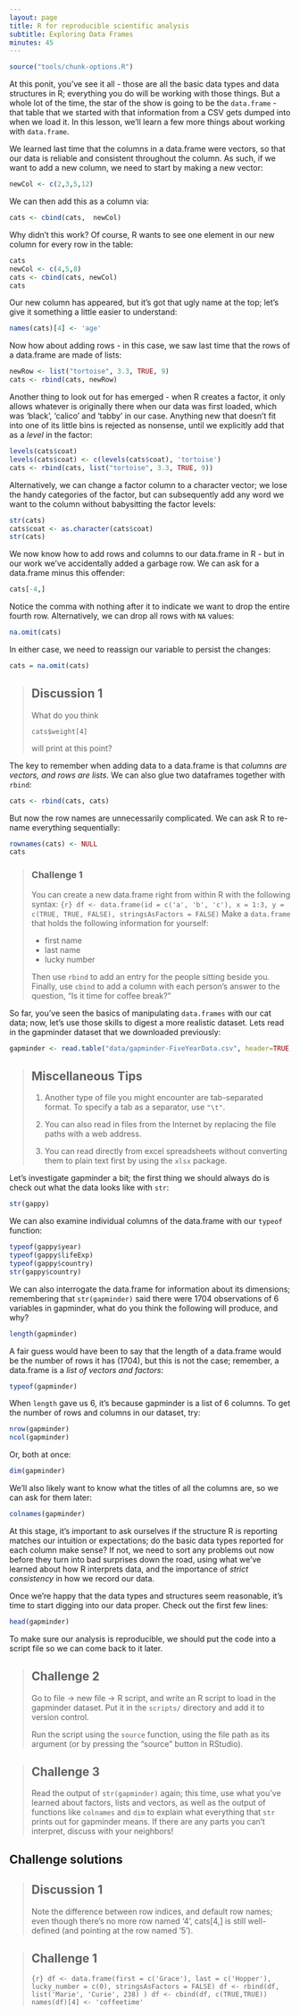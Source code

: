 ```yaml
---
layout: page
title: R for reproducible scientific analysis
subtitle: Exploring Data Frames
minutes: 45
---
```


```r
source("tools/chunk-options.R")
```

At this ponit, you've see it all - those are all the basic data types and data structures in R; everything you do will be working with those things. But a whole lot of the time, the star of the show is going to be the `data.frame` - that table that we started with that information from a CSV gets dumped into when we load it. In this lesson, we'll learn a few more things about working with `data.frame`.

We learned last time that the columns in a data.frame were vectors, so that our data is reliable and consistent throughout the column. As such, if we want to add a new column, we need to start by making a new vector:

```r
newCol <- c(2,3,5,12)
```

We can then add this as a column via:

```r
cats <- cbind(cats,  newCol)
```

Why didn't this work? Of course, R wants to see one element in our new column for every row in the table:

```r
cats
newCol <- c(4,5,8)
cats <- cbind(cats, newCol)
cats
```

Our new column has appeared, but it's got that ugly name at the top; let's give it something a little easier to understand:

```r
names(cats)[4] <- 'age'
```

Now how about adding rows - in this case, we saw last time that the rows of a data.frame are made of lists:

```r
newRow <- list("tortoise", 3.3, TRUE, 9)
cats <- rbind(cats, newRow)
```

Another thing to look out for has emerged - when R creates a factor, it only allows whatever is originally there when our data was first loaded, which was 'black', 'calico' and 'tabby' in our case. Anything new that doesn't fit into one of its little bins is rejected as nonsense, until we explicitly add that as a *level* in the factor:

```r
levels(cats$coat)
levels(cats$coat) <- c(levels(cats$coat), 'tortoise')
cats <- rbind(cats, list("tortoise", 3.3, TRUE, 9))
```

Alternatively, we can change a factor column to a character vector; we lose the handy categories of the factor, but can subsequently add any word we want to the column without babysitting the factor levels:

```r
str(cats)
cats$coat <- as.character(cats$coat)
str(cats)
```

We now know how to add rows and columns to our data.frame in R - but in our work we've accidentally added a garbage row. We can ask for a data.frame minus this offender:

```r
cats[-4,]
```

Notice the comma with nothing after it to indicate we want to drop the entire fourth row. 
Alternatively, we can drop all rows with `NA` values:

```r
na.omit(cats)
```

In either case, we need to reassign our variable to persist the changes:

```r
cats = na.omit(cats)
```

> ## Discussion 1 {.challenge} 
> What do you think
> ```
> cats$weight[4]
> ```
> will print at this point?
>

The key to remember when adding data to a data.frame is that *columns are vectors, and rows are lists.*
We can also glue two dataframes together with `rbind`:

```r
cats <- rbind(cats, cats)
```
But now the row names are unnecessarily complicated. We can ask R to re-name everything sequentially:

```r
rownames(cats) <- NULL
cats
```

> ### Challenge 1 {.challenge}
>
> You can create a new data.frame right from within R with the following syntax:
> ```{r}
> df <- data.frame(id = c('a', 'b', 'c'), x = 1:3, y = c(TRUE, TRUE, FALSE), stringsAsFactors = FALSE)
> ```
> Make a `data.frame` that holds the following information for yourself:
>
> - first name
> - last name
> - lucky number
>
> Then use `rbind` to add an entry for the people sitting beside you. 
> Finally, use `cbind` to add a column with each person's answer to the question, "Is it time for coffee break?"
>

So far, you've seen the basics of manipulating `data.frames` with our cat data; now, let's use those skills to digest a more realistic dataset. Lets read in the gapminder dataset that we downloaded previously:

```r
gapminder <- read.table("data/gapminder-FiveYearData.csv", header=TRUE, sep=',')
```

> ## Miscellaneous Tips {.callout}
>
> 1. Another type of file you might encounter are tab-separated
> format. To specify a tab as a separator, use `"\t"`.
>
> 2. You can also read in files from the Internet by replacing
> the file paths with a web address.
>
> 3. You can read directly from excel spreadsheets without
> converting them to plain text first by using the `xlsx` package.
>

Let's investigate gapminder a bit; the first thing we should always do is check out what the data looks like with `str`:

```r
str(gappy)
```

We can also examine individual columns of the data.frame with our `typeof` function:

```r
typeof(gappy$year)
typeof(gappy$lifeExp)
typeof(gappy$country)
str(gappy$country)
```

We can also interrogate the data.frame for information about its dimensions; remembering that `str(gapminder)` said there were 1704 observations of 6 variables in gapminder, what do you think the following will produce, and why?

```r
length(gapminder)
```

A fair guess would have been to say that the length of a data.frame would be the number of rows it has (1704), but this is not the case; remember, a data.frame is a *list of vectors and factors*:

```r
typeof(gapminder)
```

When `length` gave us 6, it's because gapminder is a list of 6 columns. To get the number of rows and columns in our dataset, try:

```r
nrow(gapminder)
ncol(gapminder)
```

Or, both at once:

```r
dim(gapminder)
```

We'll also likely want to know what the titles of all the columns are, so we can ask for them later:
```r
colnames(gapminder)
```

At this stage, it's important to ask ourselves if the structure R is reporting matches our intuition or expectations; do the basic data types reported for each column make sense? If not, we need to sort any problems out now before they turn into bad surprises down the road, using what we've learned about how R interprets data, and the importance of *strict consistency* in how we record our data.

Once we're happy that the data types and structures seem reasonable, it's time to start digging into our data proper. Check out the first few lines:

```r
head(gapminder)
```

To make sure our analysis is reproducible, we should put the code
into a script file so we can come back to it later.

> ## Challenge 2 {.challenge}
>
> Go to file -> new file -> R script, and write an R script
> to load in the gapminder dataset. Put it in the `scripts/`
> directory and add it to version control.
>
> Run the script using the `source` function, using the file path
> as its argument (or by pressing the "source" button in RStudio).
>

> ## Challenge 3 {.challenge}
>
> Read the output of `str(gapminder)` again; 
> this time, use what you've learned about factors, lists and vectors,
> as well as the output of functions like `colnames` and `dim`
> to explain what everything that `str` prints out for gapminder means.
> If there are any parts you can't interpret, discuss with your neighbors!
>

## Challenge solutions

> ## Discussion 1 {.challenge}
> Note the difference between row indices, and default row names;
> even though there's no more row named '4',
> cats[4,] is still well-defined (and pointing at the row named '5').
>

> ## Challenge 1 {.challenge}
> ```{r}
> df <- data.frame(first = c('Grace'), last = c('Hopper'), lucky_number = c(0), stringsAsFactors = FALSE)
> df <- rbind(df, list('Marie', 'Curie', 238) )
> df <- cbind(df, c(TRUE,TRUE))
> names(df)[4] <- 'coffeetime'
> ```
>
